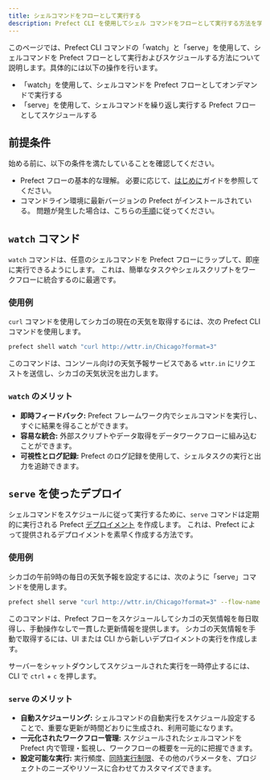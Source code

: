 ```yaml
---
title: シェルコマンドをフローとして実行する
description: Prefect CLI を使用してシェル コマンドをフローとして実行する方法を学びます。
---
```


このページでは、Prefect CLI コマンドの「watch」と「serve」を使用して、シェルコマンドを Prefect フローとして実行およびスケジュールする方法について説明します。具体的には以下の操作を行います。

- 「watch」を使用して、シェルコマンドを Prefect フローとしてオンデマンドで実行する
- 「serve」を使用して、シェルコマンドを繰り返し実行する Prefect フローとしてスケジュールする

## 前提条件
始める前に、以下の条件を満たしていることを確認してください。

- Prefect フローの基本的な理解。
必要に応じて、[はじめに](/v3/get-started/quickstart/)ガイドを参照してください。
- コマンドライン環境に最新バージョンの Prefect がインストールされている。
問題が発生した場合は、こちらの[手順](/v3/get-started/install/)に従ってください。

## `watch` コマンド
`watch` コマンドは、任意のシェルコマンドを Prefect フローにラップして、即座に実行できるようにします。
これは、簡単なタスクやシェルスクリプトをワークフローに統合するのに最適です。

### 使用例
`curl` コマンドを使用してシカゴの現在の天気を取得するには、次の Prefect CLI コマンドを使用します。

```bash
prefect shell watch "curl http://wttr.in/Chicago?format=3"
```

このコマンドは、コンソール向けの天気予報サービスである `wttr.in` にリクエストを送信し、シカゴの天気状況を出力します。

### `watch` のメリット
- **即時フィードバック:** Prefect フレームワーク内でシェルコマンドを実行し、すぐに結果を得ることができます。
- **容易な統合:** 外部スクリプトやデータ取得をデータワークフローに組み込むことができます。
- **可視性とログ記録:** Prefect のログ記録を使用して、シェルタスクの実行と出力を追跡できます。

## `serve` を使ったデプロイ
シェルコマンドをスケジュールに従って実行するために、`serve` コマンドは定期的に実行される Prefect [デプロイメント](/v3/deploy/infrastructure-examples/docker/) を作成します。
これは、Prefect によって提供されるデプロイメントを素早く作成する方法です。

### 使用例
シカゴの午前9時の毎日の天気予報を設定するには、次のように「serve」コマンドを使用します。

```bash
prefect shell serve "curl http://wttr.in/Chicago?format=3" --flow-name "Daily Chicago Weather Report" --cron-schedule "0 9 * * *" --deployment-name "Chicago Weather"
```

このコマンドは、Prefect フローをスケジュールしてシカゴの天気情報を毎日取得し、手動操作なしで一貫した更新情報を提供します。
シカゴの天気情報を手動で取得するには、UI または CLI から新しいデプロイメントの実行を作成します。

サーバーをシャットダウンしてスケジュールされた実行を一時停止するには、CLI で `ctrl` + `c` を押します。

### `serve` のメリット
- **自動スケジューリング:** シェルコマンドの自動実行をスケジュール設定することで、重要な更新が時間どおりに生成され、利用可能になります。
- **一元化されたワークフロー管理:** スケジュールされたシェルコマンドを Prefect 内で管理・監視し、ワークフローの概要を一元的に把握できます。
- **設定可能な実行:** 実行頻度、[同時実行制限](/v3/develop/global-concurrency-limits/)、その他のパラメータを、プロジェクトのニーズやリソースに合わせてカスタマイズできます。

